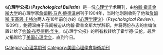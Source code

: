 {{Infobox Journal
| title        = 心理学公报
| cover        = 
| editor       = Dolores Albarracín
| discipline   = [[心理学|心理学]]
| language     = 英语
| publisher    = [[美国心理学会|美国心理学会]]
| country      = [[美国|美国]]
| frequency    = 双月刊
| history      = 1904年至今
| openaccess   = 
| license      =
| impact       = 20.85
| impact-year  = 2019
| website      = http://www.apa.org/journals/bul/
| ISSN         = 0033-2909
| OCLC = 1681351
| CODEN = PSBUAI
| LCCN = 05019164
}}
《'''心理学公报'''》（'''''Psychological Bulletin'''''）是一份[[心理学|心理学]]学术期刊，由[[约翰·霍普金斯大学|约翰·霍普金斯大学]]的心理学家[[詹姆斯·马克·鲍德温|詹姆斯·马克·鲍德温]]创刊于1904年，当时他刚刚收购了他和[[詹姆斯·麦基恩·卡特尔|詹姆斯·麦基恩·卡特尔]]两人在10年前创办的《[[心理学评论|心理学评论]]》（''Psychological Review''）。1909年，鲍德温由于丑闻被迫从约翰·霍普金斯大学辞职，并将两份杂志的主编位置让给了[[约翰·布罗德斯·华生|约翰·布罗德斯·华生]]。《心理学公报》的所有权转给了霍华德·沃伦，最后又捐赠给了[[美国心理学会|美国心理学会]]，直到今日。

{{Pub-stub}}
[[Category:心理学期刊|Category:心理学期刊]]
[[Category:美國心理學會學術期刊|Category:美國心理學會學術期刊]]